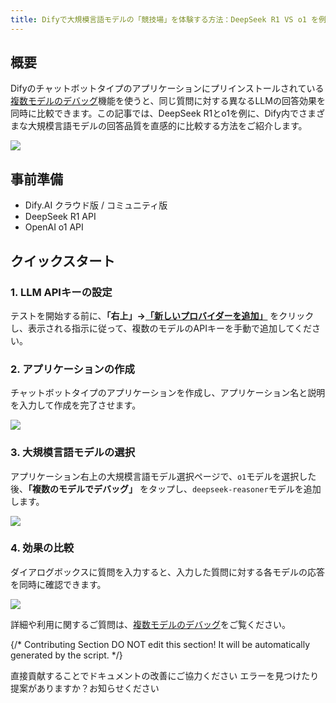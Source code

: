 ```yaml
---
title: Difyで大規模言語モデルの「競技場」を体験する方法：DeepSeek R1 VS o1 を例に
---
```



## 概要

Difyのチャットボットタイプのアプリケーションにプリインストールされている[複数モデルのデバッグ](/ja-jp/guides/application-orchestrate/multiple-llms-debugging)機能を使うと、同じ質問に対する異なるLLMの回答効果を同時に比較できます。この記事では、DeepSeek R1とo1を例に、Dify内でさまざまな大規模言語モデルの回答品質を直感的に比較する方法をご紹介します。

![](https://assets-docs.dify.ai/2025/02/dd2a54e05cf5bfa252ac980ec478e3d5.png)

## 事前準備

- Dify.AI クラウド版 / コミュニティ版
- DeepSeek R1 API
- OpenAI o1 API

## クイックスタート

### 1. LLM APIキーの設定

テストを開始する前に、**「右上」→[「新しいプロバイダーを追加」](../../guides/model-configuration/README)** をクリックし、表示される指示に従って、複数のモデルのAPIキーを手動で追加してください。

### 2. アプリケーションの作成

チャットボットタイプのアプリケーションを作成し、アプリケーション名と説明を入力して作成を完了させます。

![](https://assets-docs.dify.ai/2025/02/7246807cbd0776564b76e1ef37dcbd4d.png)

### 3. 大規模言語モデルの選択

アプリケーション右上の大規模言語モデル選択ページで、`o1`モデルを選択した後、**「複数のモデルでデバッグ」** をタップし、`deepseek-reasoner`モデルを追加します。

![](https://assets-docs.dify.ai/2025/02/61d8ba00a8a89052ac7a5a9d8fb54f58.png)

### 4. 効果の比較

ダイアログボックスに質問を入力すると、入力した質問に対する各モデルの応答を同時に確認できます。

![](https://assets-docs.dify.ai/2025/02/03ac1c1da6705d76b01f5867a1e24e32.gif)

詳細や利用に関するご質問は、[複数モデルのデバッグ](/ja-jp/guides/application-orchestrate/multiple-llms-debugging)をご覧ください。

{/*
Contributing Section
DO NOT edit this section!
It will be automatically generated by the script.
*/}

<CardGroup cols="2">
    <Card
        title="このページを編集する"
        icon="pen-to-square"
        href="https://github.com/langgenius/dify-docs-mintlify/edit/main/ja-jp/learn-more/use-cases/dify-model-arena.mdx"
    >
        直接貢献することでドキュメントの改善にご協力ください
    </Card>
    <Card
        title="問題を報告する"
        icon="github"
        href="https://github.com/langgenius/dify-docs-mintlify/issues/new?title=ドキュメントの問題%3A%20model-ar&body=%23%23%20問題の説明%0A%3C%21--%20発見した問題について簡単に説明してください%20--%3E%0A%0A%23%23%20ページリンク%0Ahttps%3A%2F%2Fgithub.com%2Flanggenius%2Fdify-docs-mintlify%2Fblob%2Fmain%2Fja-jp/learn-more/use-cases%2Fdify-model-arena.mdx%0A%0A%23%23%20提案される変更%0A%3C%21--%20特定の変更案がある場合は、ここで説明してください%20--%3E%0A%0A%3C%21--%20ドキュメントの品質向上にご協力いただきありがとうございます！%20--%3E"
    >
        エラーを見つけたり提案がありますか？お知らせください
    </Card>
</CardGroup>
